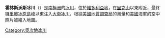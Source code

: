 {{unreferenced|time=2018-10-19T05:27:38+00:00}}
{{coord|75|33|S|159|57|E|source:GNIS|display=title}}

'''霍林斯沃斯冰川'''（{{lang-en|Hollingsworth Glacier}}）是[[南極洲|南極洲]]的[[冰川|冰川]]，位於[[維多利亞地|維多利亞地]]，在[[里克山|里克山]]以東附近，最終[[特里奧冰原島峰|特里奧冰原島峰]]以東注入[[大衞冰川|大衞冰川]]，根據[[美國地質調查局|美國地質調查局]]的測量和[[美國|美國]]海軍的空中照片被繪入地圖。

{{DEFAULTSORT:Hollingsworth Glacier}}
[[Category:奧次地冰川|Category:奧次地冰川]]


{{OatesLand-geo-stub}}